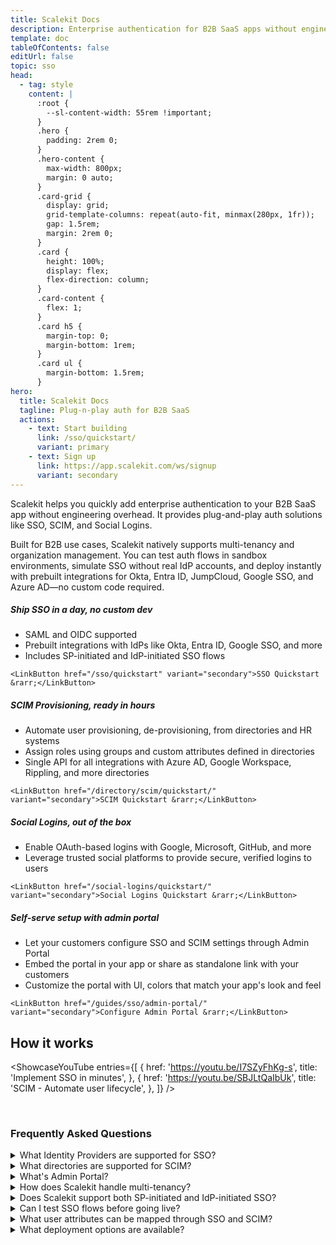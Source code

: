 ```yaml
---
title: Scalekit Docs
description: Enterprise authentication for B2B SaaS apps without engineering overhead
template: doc
tableOfContents: false
editUrl: false
topic: sso
head:
  - tag: style
    content: |
      :root {
        --sl-content-width: 55rem !important;
      }
      .hero {
        padding: 2rem 0;
      }
      .hero-content {
        max-width: 800px;
        margin: 0 auto;
      }
      .card-grid {
        display: grid;
        grid-template-columns: repeat(auto-fit, minmax(280px, 1fr));
        gap: 1.5rem;
        margin: 2rem 0;
      }
      .card {
        height: 100%;
        display: flex;
        flex-direction: column;
      }
      .card-content {
        flex: 1;
      }
      .card h5 {
        margin-top: 0;
        margin-bottom: 1rem;
      }
      .card ul {
        margin-bottom: 1.5rem;
      }
hero:
  title: Scalekit Docs
  tagline: Plug-n-play auth for B2B SaaS
  actions:
    - text: Start building
      link: /sso/quickstart/
      variant: primary
    - text: Sign up
      link: https://app.scalekit.com/ws/signup
      variant: secondary
---
```



Scalekit helps you quickly add enterprise authentication to your B2B SaaS app without engineering overhead. It provides plug-and-play auth solutions like SSO, SCIM, and Social Logins.

Built for B2B use cases, Scalekit natively supports multi-tenancy and organization management. You can test auth flows in sandbox environments, simulate SSO without real IdP accounts, and deploy instantly with prebuilt integrations for Okta, Entra ID, JumpCloud, Google SSO, and Azure AD—no custom code required.

<div class="card-grid">

<Card>
<div class="card-content">
<h5>Ship SSO in a day, no custom dev</h5>

- SAML and OIDC supported
- Prebuilt integrations with IdPs like Okta, Entra ID, Google SSO, and more
- Includes SP-initiated and IdP-initiated SSO flows
</div>

    <LinkButton href="/sso/quickstart" variant="secondary">SSO Quickstart &rarr;</LinkButton>
</Card>

<Card>
<div class="card-content">
<h5>SCIM Provisioning, ready in hours</h5>

- Automate user provisioning, de-provisioning, from directories and HR systems
- Assign roles using groups and custom attributes defined in directories
- Single API for all integrations with Azure AD, Google Workspace, Rippling, and more directories
</div>

    <LinkButton href="/directory/scim/quickstart/" variant="secondary">SCIM Quickstart &rarr;</LinkButton>
</Card>

<Card>
<div class="card-content">
<h5>Social Logins, out of the box</h5>

- Enable OAuth-based logins with Google, Microsoft, GitHub, and more
- Leverage trusted social platforms to provide secure, verified logins to users
</div>

    <LinkButton href="/social-logins/quickstart/" variant="secondary">Social Logins Quickstart &rarr;</LinkButton>
</Card>

<Card>
<div class="card-content">
<h5>Self-serve setup with admin portal</h5>

- Let your customers configure SSO and SCIM settings through Admin Portal
- Embed the portal in your app or share as standalone link with your customers
- Customize the portal with UI, colors that match your app's look and feel
</div>

    <LinkButton href="/guides/sso/admin-portal/" variant="secondary">Configure Admin Portal &rarr;</LinkButton>
</Card>

</div>

<h2>How it works</h2>

<ShowcaseYouTube
  entries={[
    {
      href: 'https://youtu.be/I7SZyFhKg-s',
      title: 'Implement SSO in minutes',
    },
    {
      href: 'https://youtu.be/SBJLtQaIbUk',
      title: 'SCIM - Automate user lifecycle',
    },
  ]}
/>


<br />

<h3>Frequently Asked Questions</h3>

<details>
<summary>What Identity Providers are supported for SSO?</summary>

SSO includes native, prebuilt integrations with all identity providers including Okta, Entra ID (Azure AD), JumpCloud, Google SSO, and more. Works out-of-box with SAML and OIDC.
</details>

<details>
<summary>What directories are supported for SCIM?</summary>

Scalekit provides a single API with a unified data format for multi-directory integration. SCIM solution includes corporate directories and HRMS systems like Okta, Azure AD, Rippling, Google Workspace, and more. For directories that do not offer native SCIM support, we provide batch APIs for user provisioning.
</details>

<details>
<summary>What's Admin Portal?</summary>

Admin Portal enables your customers to self-serve manage SSO and SCIM configurations, thus reducing engineering and support overhead for your team. Using Admin Portal, IT admins (in your customers' organizations) can set up authentication connections, test SSO flows, map custom user attributes, and more. The portal can be embedded into your app with a fully branded UI or shared as a standalone link.
</details>

<details>
<summary>How does Scalekit handle multi-tenancy?</summary>

Scalekit is designed with native multi-tenancy and follows organization-first data model. Each organization in your app can have its own authentication policies, SSO/SCIM configuration—without requiring custom code.
</details>

<details>
<summary>Does Scalekit support both SP-initiated and IdP-initiated SSO?</summary>

Yes, we support both SP-initiated and IdP-initiated SSO flows for seamless enterprise authentication.
</details>

<details>
<summary>Can I test SSO flows before going live?</summary>

Yes, Scalekit provides a built-in IdP Simulator to validate SSO flows in a sandbox environment without affecting production. No real IdP accounts are needed. Test real-world edge cases and simulate error scenarios before deployment.
</details>

<details>
<summary>What user attributes can be mapped through SSO and SCIM?</summary>

Scalekit supports both default and custom attributes. You can define custom attributes and roles in your app and map them from identity providers (SSO) and directories (SCIM). This is a self-serve configuration, manageable by both your team and your customers.
</details>

<details>
<summary>What deployment options are available?</summary>

Scalekit is a multi-tenant auth platform hosted on public cloud infrastructure. Each of your workspace and environment is logically isolated, ensuring strict data security and access controls.
</details>
